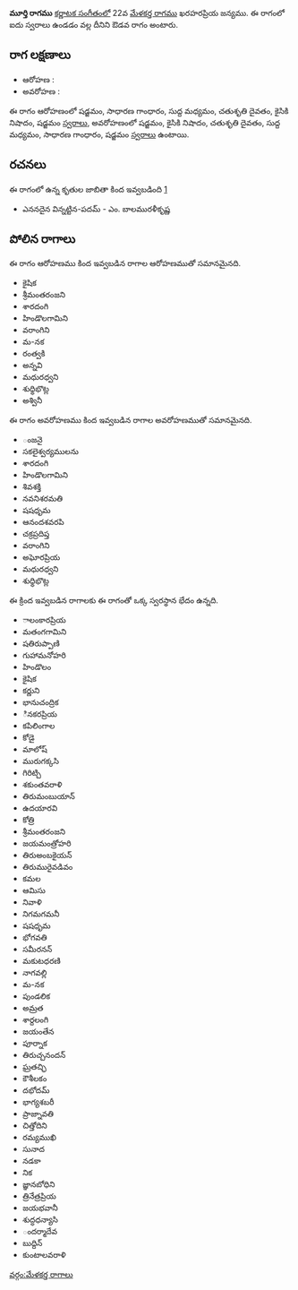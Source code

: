 {{Infobox ragam
	| name          	= మూర్తి
	| synonym	    	= 
	| mela          	= 
	| chakra        	= 
	| janaka        	= 
	| type          	= ఔడవ
	| arohanam      	= {{svaraC|S|G2|M1|D2|N2|S'}} 
	| avarohanam    	= {{svaraC|S'|N2|D2|M1|G2|S}}
	| jeeva         	=
	| chhaya        	=
	| nyasa         	=
	| vishesha      	= 
	| equivalent  		= 
}}
{{కర్ణాటక సంగీత రాగాలు}}
'''మూర్తి రాగము''' [[కర్ణాటక సంగీతం]]లో 22వ [[మేళకర్త రాగము]] ఖరహరప్రియ జన్యము.  ఈ రాగంలో ఐదు స్వరాలు ఉండడం వల్ల దీనిని ఔడవ రాగం అంటారు.


==రాగ లక్షణాలు==


* ఆరోహణ : {{svaraC|S|G2|M1|D2|N2|S'}} 
* అవరోహణ : {{svaraC|S'|N2|D2|M1|G2|S}}

ఈ రాగం ఆరోహణంలో షడ్జమం, సాధారణ గాంధారం, సుద్ద మధ్యమం, చతుశృతి దైవతం, కైసికి నిషాదం, షడ్జమం [[స్వరాలు]], అవరోహణంలో షడ్జమం, కైసికి నిషాదం, చతుశృతి దైవతం, సుద్ద మధ్యమం, సాధారణ గాంధారం, షడ్జమం [[స్వరాలు]] ఉంటాయి.

==రచనలు==
ఈ రాగంలో ఉన్న కృతుల జాబితా కింద ఇవ్వబడింది [https://github.com/ssrihari/ragavardhini/blob/master/ragas/kritis.psv]
* ఎననదైన విన్నట్టిన-పదమ్ - ఎం. బాలమురళీకృష్ణ




==పోలిన రాగాలు==
ఈ రాగం ఆరోహణము కింద ఇవ్వబడిన రాగాల ఆరోహణముతో సమానమైనది.
* కైషిక
* శ్రీమంతరంజని
* శారదంగి
* హిండొలగామిని
* వరాంగిని
* మ-నక
* రంత్వకి
* అన్నవి
* మధురధ్వని
* శుధ్ధిభొట్ల
* అశ్వినీ

ఈ రాగం అవరోహణము కింద ఇవ్వబడిన రాగాల అవరోహణముతో సమానమైనది.
* ంజనై
* సకలైశ్వర్యములను
* శారదంగి
* హిండొలగామిని
* శివశక్తి
* నవనిశరమతి
* షషధృమ
* ఆనందశవరపి
* చక్రప్రదిప్త
* వరాంగిని
* అఘోరప్రియ
* మధురధ్వని
* శుధ్ధిభొట్ల

ఈ క్రింద ఇవ్వబడిన రాగాలకు ఈ రాగంతో ఒక్క స్వరస్థాన భేదం ఉన్నది.
* ాలంకారప్రియ
* మతంగగామిని
* షతిరుప్పాణి
* గుహామనోహరి
* హిండొలం
* కైషిక
* కర్ణుని
* భానుచంద్రిక
* ినకరప్రియ
* కపిలింగాల
* కోడై
* మాలోష్
* మురుగక్కసి
* గిరిట్చి
* శకుంతవరాళి
* తిరుమంబుయాన్
* ఉదయారవి
* కోత్రి
* శ్రీమంతరంజని
* జయమంత్రోహరి
* తిరుఅంబకైయన్
* తిరుమురైవడివం
* కమల
* ఆమిసు
* నివాళి
* నిగమగమనీ
* షషధృమ
* భోగవతి
* సమీరనన్
* మకుటధరణి
* నాగవల్లి
* మ-నక
* పుండలిక
* అమ్రత
* శార్దలంగి
* జయంతేన
* పూర్నాక
* తిరుచ్చనందన్
* ఘ్రతచ్ఛి
* కౌశీలకం
* దభోదమ్
* భాగ్యశబరీ
* ప్రాజ్నావతి
* చిత్తోదిని
* రమ్యముఖి
* సునాద
* నడకా
* నిక
* జ్ఞానబోధిని
* త్రినేత్రప్రియ
* జయభవానీ
* శుద్ధధన్యాసి
* ందర్మాదేవ
* బుద్దిన్
* కుంటాలవరాళి



[[వర్గం:మేళకర్త రాగాలు]]